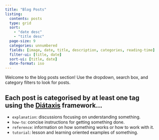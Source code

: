 ```yaml
---
title: "Blog Posts"
listing:
  contents: posts
  type: grid
  sort:
    - "date desc"
    - "title desc"
  page-size: 9
  categories: unnumbered
  fields: [image, date, title, description, categories, reading-time]
  filter-ui: [title, date]
  sort-ui: [title, date]
  date-format: iso
---
```


Welcome to the blog posts section! Use the dropdown, search box, and category filters to look for posts.

::: {.callout-tip collapse="true"}

## Each post is categorised by at least one tag using the [Diátaxis][diataxis] framework...

- `explanation`: discussions focusing on understanding something.
- `how-to`: concise instructions for getting something done.
- `reference`: information on how something works or how to work with it. 
- `tutorial`: lesson and learning oriented examples of something.

:::

[diataxis]: https://diataxis.fr